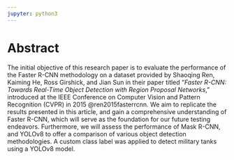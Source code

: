 ---
jupyter: python3
---

# Abstract {.unnumbered}

The initial objective of this research paper is to evaluate the performance of the Faster R-CNN methodology on a dataset provided by Shaoqing Ren, Kaiming He, Ross Girshick, and Jian Sun in their paper titled "*Faster R-CNN: Towards Real-Time Object Detection with Region Proposal Networks*," introduced at the IEEE Conference on Computer Vision and Pattern Recognition (CVPR) in 2015 @ren2015fasterrcnn. We aim to replicate the results presented in this article, and gain a comprehensive understanding of Faster R-CNN, which will serve as the foundation for our future testing endeavors. Furthermore, we will assess the performance of Mask R-CNN, and YOLOv8 to offer a comparison of various object detection methodologies. A custom class label was applied to detect military tanks using a YOLOv8 model.
